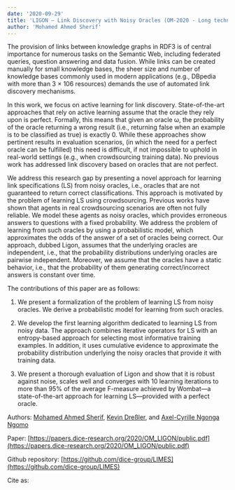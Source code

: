 ```yaml
---
date: '2020-09-29'
title: 'LIGON – Link Discovery with Noisy Oracles (OM-2020 - Long technical paper)'
author: 'Mohamed Ahmed Sherif'
---
```



The provision of links between knowledge graphs in RDF3 is of central importance for numerous tasks on the Semantic Web, including federated queries, question answering and data fusion. While links can be created manually for small knowledge bases, the sheer size and number of knowledge bases commonly used in modern applications (e.g., DBpedia with more than 3 × 106  resources) demands the use of automated link discovery mechanisms.

In this work, we focus on active learning for link discovery. State-of-the-art approaches that rely on active learning assume that the oracle they rely upon is perfect. Formally, this means that given an oracle ω, the probability of the oracle returning a wrong result (i.e., returning false when an example is to be classified as true) is exactly 0. While these approaches show pertinent results in evaluation scenarios, (in which the need for a perfect oracle can be fulfilled) this need is difficult, if not impossible to uphold in real-world settings (e.g., when crowdsourcing training data). No previous work has addressed link discovery based on oracles that are not perfect.

We address this research gap by presenting a novel approach for learning link specifications (LS) from noisy oracles, i.e., oracles that are not guaranteed to return correct classifications. This approach is motivated by the problem of learning LS using crowdsourcing. Previous works have shown that agents in real crowdsourcing scenarios are often not fully reliable. We model these agents as noisy oracles, which provides erroneous answers to questions with a fixed probability. We address the problem of learning from such oracles by using a probabilistic model, which approximates the odds of the answer of a set of oracles being correct. Our approach, dubbed Ligon, assumes that the underlying oracles are independent, i.e., that the probability distributions underlying oracles are pairwise independent. Moreover, we assume that the oracles have a static behavior, i.e., that the probability of them generating correct/incorrect answers is constant over time.

The contributions of this paper are as follows:

1.  We present a formalization of the problem of learning LS from noisy oracles. We derive a probabilistic model for learning from such oracles.
    
2.  We develop the first learning algorithm dedicated to learning LS from noisy data. The approach combines iterative operators for LS with an entropy-based approach for selecting most informative training examples. In addition, it uses cumulative evidence to approximate the probability distribution underlying the noisy oracles that provide it with training data.
    
3.  We present a thorough evaluation of Ligon and show that it is robust against noise, scales well and converges with 10 learning iterations to more than 95% of the average F-measure achieved by Wombat—a state-of-the-art approach for learning LS—provided with a perfect oracle.
    

Authors: [Mohamed Ahmed Sherif](https://dice-research.org/MohamedAhmedSherif), [Kevin Dreßler](https://dice-research.org/KevinDre%C3%9Fler), and [Axel-Cyrille Ngonga Ngomo](https://dice-research.org/AxelCyrilleNgongaNgomo)

Paper: [https://papers.dice-research.org/2020/OM_LIGON/public.pdf](https://papers.dice-research.org/2020/OM_LIGON/public.pdf)

Github repository: [https://github.com/dice-group/LIMES](https://github.com/dice-group/LIMES)

Cite as:
